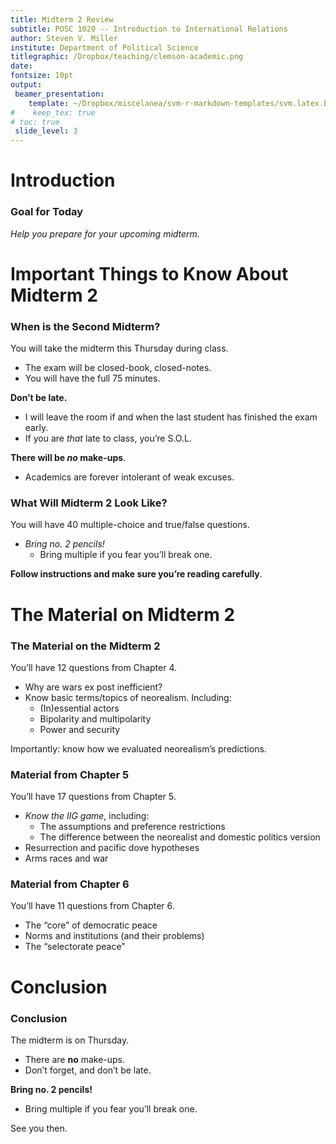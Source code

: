 ```yaml
---
title: Midterm 2 Review
subtitle: POSC 1020 -- Introduction to International Relations
author: Steven V. Miller
institute: Department of Political Science
titlegraphic: /Dropbox/teaching/clemson-academic.png
date: 
fontsize: 10pt
output:
 beamer_presentation:
    template: ~/Dropbox/miscelanea/svm-r-markdown-templates/svm.latex.beamer.template
#    keep_tex: true
# toc: true
 slide_level: 3
---
```



# Introduction
### Goal for Today

*Help you prepare for your upcoming midterm.*

# Important Things to Know About Midterm 2
### When is the Second Midterm?

You will take the midterm this Thursday during class.

- The exam will be closed-book, closed-notes.
- You will have the full 75 minutes.

**Don't be late.**

- I will leave the room if and when the last student has finished the exam early.
- If you are *that* late to class, you're S.O.L.

**There will be *no* make-ups**.

- Academics are forever intolerant of weak excuses.

### What Will Midterm 2 Look Like?

You will have 40 multiple-choice and true/false questions.

- *Bring no. 2 pencils!*
    - Bring multiple if you fear you'll break one.

**Follow instructions and make sure you're reading carefully**.

# The Material on Midterm 2
### The Material on the Midterm 2

You'll have 12 questions from Chapter 4.

- Why are wars ex post inefficient?
- Know basic terms/topics of neorealism. Including:
	- (In)essential actors
	- Bipolarity and multipolarity
	- Power and security

Importantly: know how we evaluated neorealism's predictions.

### Material from Chapter 5

You'll have 17 questions from Chapter 5.

- *Know the IIG game*, including:
	- The assumptions and preference restrictions
	- The difference between the neorealist and domestic politics version
- Resurrection and pacific dove hypotheses
- Arms races and war

### Material from Chapter 6

You'll have 11 questions from Chapter 6.

- The "core" of democratic peace
- Norms and institutions (and their problems)
- The "selectorate peace"


# Conclusion
### Conclusion

The midterm is on Thursday.

- There are **no** make-ups.
- Don't forget, and don't be late.

**Bring no. 2 pencils!**

- Bring multiple if you fear you'll break one.

See you then.

